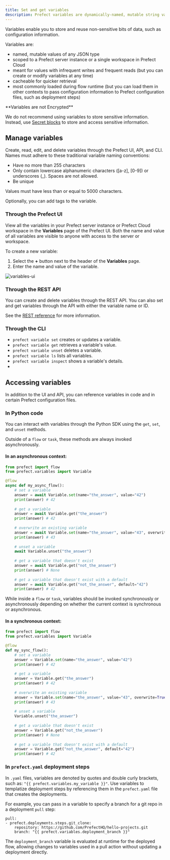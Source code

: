 ```yaml
---
title: Set and get variables
description: Prefect variables are dynamically-named, mutable string values.
---
```


Variables enable you to store and reuse non-sensitive bits of data, such as configuration information. 

Variables are:

- named, mutable values of any JSON type
- scoped to a Prefect server instance or a single workspace in Prefect Cloud
- meant for values with infrequent writes and frequent reads (but you can create or 
modify variables at any time)
- cacheable for quicker retrieval
- most commonly loaded during flow runtime (but you can load them in other contexts to pass 
configuration information to Prefect configuration files, such as deployment steps)

<Warning>
**Variables are not Encrypted**

We do not recommend using variables to store sensitive information. Instead, use 
[Secret blocks](https://docs.prefect.io/develop/connect-third-party/#prefect-built-in-blocks) to store and access 
sensitive information.
</Warning>

## Manage variables

Create, read, edit, and delete variables through the Prefect UI, API, and CLI. 
Names must adhere to these traditional variable naming conventions:

- Have no more than 255 characters
- Only contain lowercase alphanumeric characters ([a-z], [0-9]) or underscores (_). Spaces are not allowed.
- Be unique

Values must have less than or equal to 5000 characters.

Optionally, you can add tags to the variable.

### Through the Prefect UI

View all the variables in your Prefect server instance or Prefect Cloud workspace 
in the **Variables** page of the Prefect UI. Both the name and value of all variables 
are visible to anyone with access to the server or workspace.

To create a new variable:
1. Select the **+** button next to the header of the **Variables** page. 
1. Enter the name and value of the variable.

![variables-ui](/3.0rc/img/ui/variables-ui.png)

### Through the REST API

You can create and delete variables through the REST API. You can also set and get variables through the API 
with either the variable name or ID.

See the [REST reference](https://app.prefect.cloud/api/docs#tag/Variables) for more information.

### Through the CLI

- `prefect variable set` creates or updates a variable.
- `prefect variable get` retrieves a variable's value.
- `prefect variable unset` deletes a variable.
- `prefect variable ls` lists all variables.
- `prefect variable inspect` shows a variable's details.
- 
## Accessing variables

In addition to the UI and API, you can reference variables in code and in certain Prefect configuration files.

### In Python code

You can interact with variables through the Python SDK using the `get`, `set`, and `unset` methods. 

Outside of a `flow` or `task`, these methods are always invoked asynchronously.

#### In an asynchronous context:
```python
from prefect import flow
from prefect.variables import Variable

@flow
async def my_async_flow():
    # set a variable
    answer = await Variable.set(name="the_answer", value="42")
    print(answer) # 42
    
    # get a variable
    answer = await Variable.get("the_answer")
    print(answer) # 42
    
    # overwrite an existing variable
    answer = await Variable.set(name="the_answer", value="43", overwrite=True)
    print(answer) # 43
    
    # unset a variable
    await Variable.unset("the_answer")
    
    # get a variable that doesn't exist
    answer = await Variable.get("not_the_answer")
    print(answer) # None
    
    # get a variable that doesn't exist with a default
    answer = await Variable.get("not_the_answer", default="42")
    print(answer) # 42
```

While inside a `flow` or `task`, variables should be invoked synchronously or asynchronously 
depending on whether the current context is synchronous or asynchronous.
#### In a synchronous context:
```python
from prefect import flow
from prefect.variables import Variable

@flow
def my_sync_flow():
    # set a variable
    answer = Variable.set(name="the_answer", value="42")
    print(answer) # 42
    
    # get a variable
    answer = Variable.get("the_answer")
    print(answer) # 42
    
    # overwrite an existing variable
    answer = Variable.set(name="the_answer", value="43", overwrite=True)
    print(answer) # 43
    
    # unset a variable
    Variable.unset("the_answer")
    
    # get a variable that doesn't exist
    answer = Variable.get("not_the_answer")
    print(answer) # None
    
    # get a variable that doesn't exist with a default
    answer = Variable.get("not_the_answer", default="42")
    print(answer) # 42
```

### In `prefect.yaml` deployment steps

In `.yaml` files, variables are denoted by quotes and double curly brackets, such as: 
`"{{ prefect.variables.my_variable }}"`. Use variables to templatize deployment steps by 
referencing them in the `prefect.yaml` file that creates the deployments.

For example, you can pass in a variable to specify a branch for a git repo in a deployment `pull` step:

```
pull:
- prefect.deployments.steps.git_clone:
    repository: https://github.com/PrefectHQ/hello-projects.git
    branch: "{{ prefect.variables.deployment_branch }}"
```

The `deployment_branch` variable is evaluated at runtime for the deployed flow, 
allowing changes to variables used in a pull action without updating a deployment directly.
